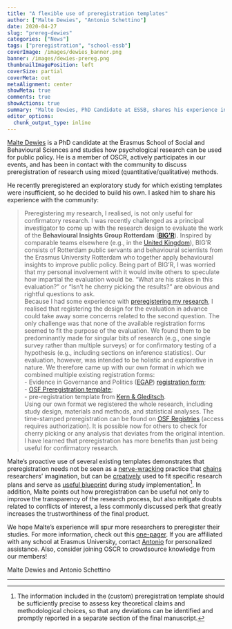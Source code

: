 ```yaml
---
title: "A flexible use of preregistration templates"
author: ["Malte Dewies", "Antonio Schettino"]
date: 2020-04-27
slug: "prereg-dewies"
categories: ["News"]
tags: ["preregistration", "school-essb"]
coverImage: /images/dewies_banner.png
banner: /images/dewies-prereg.png
thumbnailImagePosition: left
coverSize: partial
coverMeta: out
metaAlignment: center
showMeta: true
comments: true
showActions: true
summary: "Malte Dewies, PhD Candidate at ESSB, shares his experience in creating a customized preregistration template for his own research."
editor_options: 
  chunk_output_type: inline
---
```


[Malte Dewies](https://www.linkedin.com/in/malte-dewies/) is a PhD candidate at the Erasmus School of Social and Behavioural Sciences and studies how psychological research can be used for public policy. He is a member of OSCR, actively participates in our events, and has been in contact with the community to discuss preregistration of research using mixed (quantitative/qualitative) methods. 

He recently preregistered an exploratory study for which existing templates were insufficient, so he decided to build his own. I asked him to share his experience with the community:

> Preregistering my research, I realised, is not only useful for confirmatory research.
I was recently challenged as a principal investigator to come up with the research design to evaluate the work of the **Behavioural Insights Group Rotterdam** ([**BIG’R**](www.bigrotterdam.nl)). Inspired by comparable teams elsewhere (e.g., in the [United Kingdom](https://www.bi.team/)), BIG’R consists of Rotterdam public servants and behavioural scientists from the Erasmus University Rotterdam who together apply behavioural insights to improve public policy. Being part of BIG’R, I was worried that my personal involvement with it would invite others to speculate how impartial the evaluation would be. “What are his stakes in this evaluation?” or “Isn’t he cherry picking the results?” are obvious and rightful questions to ask.   
Because I had some experience with [preregistering my research](https://osf.io/xus8t), I realised that registering the design for the evaluation in advance could take away some concerns related to the second question. The only challenge was that none of the available registration forms seemed to fit the purpose of the evaluation. We found them to be predominantly made for singular bits of research (e.g., one single survey rather than multiple surveys) or for confirmatory testing of a hypothesis (e.g., including sections on inference statistics). Our evaluation, however, was intended to be holistic and explorative in nature. We therefore came up with our own format in which we combined multiple existing registration forms:   
- Evidence in Governance and Politics ([EGAP](http://egap.org/)) [registration form](http://egap.org/content/registration);   
- [OSF Preregistration template](https://docs.google.com/document/d/1DaNmJEtBy04bq1l5OxS4JAscdZEkUGATURWwnBKLYxk/edit?pli=1);   
- pre-registration template from [Kern & Gleditsch](https://doi.org/10.13140/RG.2.2.14428.69769).   
Using our own format we registered the whole research, including study design, materials and methods, and statistical analyses. The time-stamped preregistration can be found on [OSF Registries](https://osf.io/f3av9) (access requires authorization). It is possible now for others to check for cherry picking or any analysis that deviates from the original intention. I have learned that preregistration has more benefits than just being useful for confirmatory research.

Malte's proactive use of several existing templates demonstrates that preregistration needs not be seen as a [nerve-wracking](https://www.psychologicalscience.org/observer/why-preregistration-makes-me-nervous) practice that [chains](https://www.timeshighereducation.com/comment/opinion/pre-registration-would-put-science-in-chains/2005954.article) researchers' imagination, but can be [creatively](https://doi.org/10.1177/1745691618767878) used to fit specific research plans and serve as [useful blueprint](https://cos.io/blog/preregistration-plan-not-prison/) during study implementation[^1]. In addition, Malte points out how preregistration can be useful not only to improve the transparency of the research process, but also mitigate doubts related to conflicts of interest, a less commonly discussed perk that greatly increases the trustworthiness of the final product.

We hope Malte's experience will spur more researchers to preregister their studies. For more information, check out this [one-pager](https://datarepository.eur.nl/articles/ERIM_Preregistration_Guidelines/12206447). If you are affiliated with any school at Erasmus University, contact [Antonio](mailto:schettino@eur.nl) for personalized assistance. Also, consider joining OSCR to crowdsource knowledge from our members!

Malte Dewies and Antonio Schettino

***

[^1]: The information included in the (custom) preregistration template should be sufficiently precise to assess key theoretical claims and methodological choices, so that any deviations can be identified and promptly reported in a separate section of the final manuscript.
